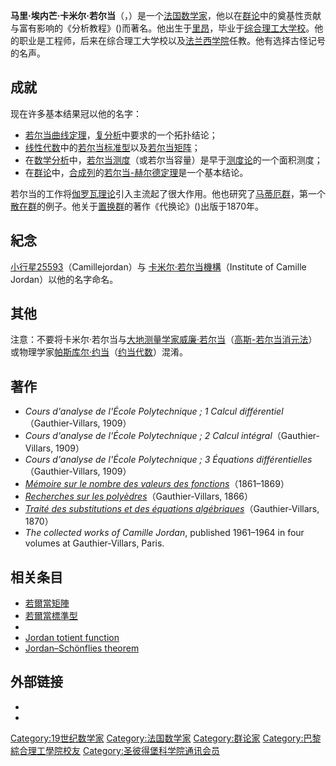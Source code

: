 {{NoteTA
|G1 = Math
}}
{{Infobox Scientist
|box_width =
|name = 卡米尔·若尔当<br />Camille Jordan
|image = Camille Jordan 4.jpg
|image_size =
|caption =
|birth_date = {{birth date|1838|01|05}}
|birth_place = {{flag|July Monarchy}}[[里昂|里昂]]
|death_date = {{death date and age|1922|01|22|1838|01|05}}
|death_place = {{flagicon|French Third Republic}} [[法蘭西第三共和國|法國]][[巴黎|巴黎]]
|residence =
|citizenship =
|nationality = [[法国|法国]]
|ethnicity =
|fields = [[數學|數學]]
|workplaces =
|alma_mater = [[巴黎综合理工学院|巴黎综合理工学院]]
|doctoral_advisor =
|academic_advisors = {{le|維克多·皮索|Victor Puiseux}}<br/>[[約瑟夫·阿爾弗雷德·塞雷|約瑟夫·阿爾弗雷德·塞雷]]
|doctoral_students =
|notable_students =
|known_for =
|author_abbrev_bot =
|author_abbrev_zoo =
|influences =
|influenced =
|awards =
|religion =
|signature =
|footnotes =
}}

'''马里·埃内芒·卡米尔·若尔当'''（{{lang-fr|'''Marie Ennemond Camille Jordan'''}}，{{bd|1838年|1月5日|1922年|1月22日}}）是一个[[法国|法国]][[数学家|数学家]]，他以在[[群论|群论]]中的奠基性贡献与富有影响的《分析教程》({{lang-fr|''Cours d'analyse''}})而著名。他出生于[[里昂|里昂]]，毕业于[[综合理工大学校|综合理工大学校]]。他的职业是工程师，后来在综合理工大学校以及[[法兰西学院|法兰西学院]]任教。他有选择古怪记号的名声。

==成就==
现在许多基本结果冠以他的名字：

* [[若尔当曲线定理|若尔当曲线定理]]，[[复分析|复分析]]中要求的一个拓扑结论；
* [[线性代数|线性代数]]中的[[若尔当标准型|若尔当标准型]]以及[[若尔当矩阵|若尔当矩阵]]；
* 在[[数学分析|数学分析]]中，[[若尔当测度|若尔当测度]]（或若尔当容量）是早于[[测度论|测度论]]的一个面积测度；
* 在[[群论|群论]]中，[[合成列|合成列]]的[[合成列#若尔当-赫尔德定理|若尔当-赫尔德定理]]是一个基本结论。

若尔当的工作将[[伽罗瓦理论|伽罗瓦理论]]引入主流起了很大作用。他也研究了[[马蒂厄群|马蒂厄群]]，第一个[[散在群|散在群]]的例子。他关于[[置换群|置换群]]的著作《代换论》({{lang-fr|''Traité des substitutions''}})出版于1870年。

==紀念==
[[小行星25593|小行星25593]]（Camillejordan）与 [[卡米尔·若尔当機構|卡米尔·若尔当機構]]（Institute of Camille Jordan）以他的名字命名。

==其他==
注意：不要将卡米尔·若尔当与[[大地测量学|大地测量学家]][[威廉·若尔当|威廉·若尔当]]（[[高斯-若尔当消元法|高斯-若尔当消元法]]）或物理学家[[帕斯库尔·约当|帕斯库尔·约当]]（[[约当代数|约当代数]]）混淆。

==著作==
* ''Cours d'analyse de l'École Polytechnique ; 1 Calcul différentiel''（Gauthier-Villars, 1909）
* ''Cours d'analyse de l'École Polytechnique ; 2 Calcul intégral''（Gauthier-Villars, 1909）
* ''Cours d'analyse de l'École Polytechnique ; 3 Équations différentielles''（Gauthier-Villars, 1909）
* [http://gallica.bnf.fr/notice?N=FRBNF37281862 ''Mémoire sur le nombre des valeurs des fonctions'']（1861–1869）
* [http://gallica.bnf.fr/notice?N=FRBNF37268122 ''Recherches sur les polyèdres'']（Gauthier-Villars, 1866）
* [http://gallica.bnf.fr/notice?N=FRBNF35001297 ''Traité des substitutions et des équations algébriques'']（Gauthier-Villars, 1870）
* ''The collected works of Camille Jordan'', published 1961–1964 in four volumes at Gauthier-Villars, Paris.

==相关条目==
* [[若爾當矩陣|若爾當矩陣]]
* [[若爾當標準型|若爾當標準型]]
* {{link-en|若尔当-谢瓦莱分解|Jordan-Chevalley decomposition}}
* [[Jordan_totient_function|Jordan totient function]]
* [[Jordan–Schönflies_theorem|Jordan–Schönflies theorem]]

==外部链接==
* {{MacTutor Biography|id=Jordan}}
* {{MathGenealogy |id=31047}}

{{Authority control}}
{{DEFAULTSORT:Jordan, Camille}}

[[Category:19世纪数学家|Category:19世纪数学家]]
[[Category:法国数学家|Category:法国数学家]]
[[Category:群论家|Category:群论家]]
[[Category:巴黎綜合理工學院校友|Category:巴黎綜合理工學院校友]]
[[Category:圣彼得堡科学院通讯会员|Category:圣彼得堡科学院通讯会员]]